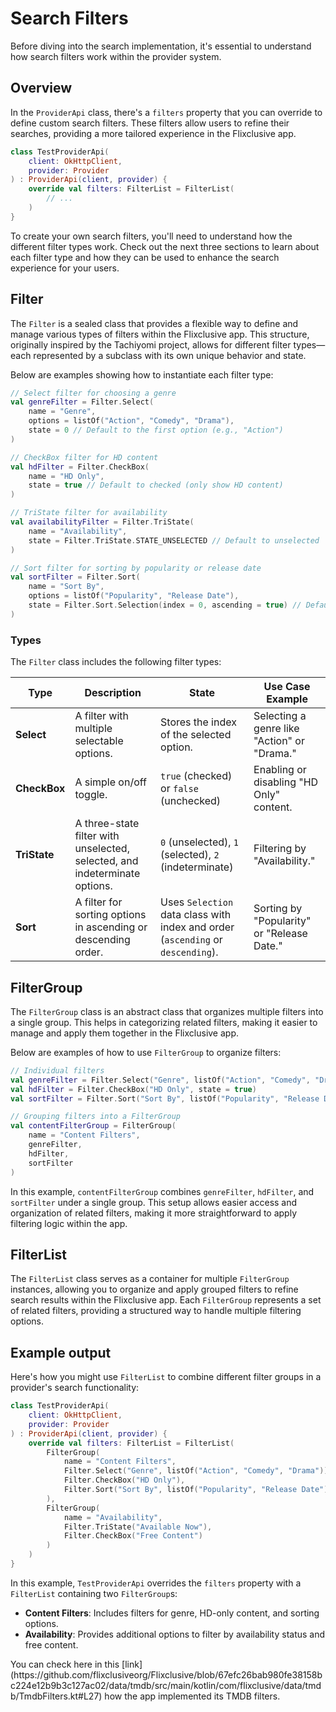 # Search Filters

Before diving into the search implementation, it's essential to understand how search filters work within the provider system.

## Overview

In the `ProviderApi` class, there's a `filters` property that you can override to define custom search filters. These filters allow users to refine their searches, providing a more tailored experience in the Flixclusive app.

```kotlin
class TestProviderApi(
    client: OkHttpClient,
    provider: Provider
) : ProviderApi(client, provider) {
    override val filters: FilterList = FilterList(
        // ...
    )
}
```

To create your own search filters, you'll need to understand how the different filter types work. Check out the next three sections to learn about each filter type and how they can be used to enhance the search experience for your users.

## Filter

The `Filter` is a sealed class that provides a flexible way to define and manage various types of filters within the Flixclusive app. This structure, originally inspired by the Tachiyomi project, allows for different filter types—each represented by a subclass with its own unique behavior and state.

Below are examples showing how to instantiate each filter type:

```kotlin
// Select filter for choosing a genre
val genreFilter = Filter.Select(
    name = "Genre",
    options = listOf("Action", "Comedy", "Drama"),
    state = 0 // Default to the first option (e.g., "Action")
)

// CheckBox filter for HD content
val hdFilter = Filter.CheckBox(
    name = "HD Only",
    state = true // Default to checked (only show HD content)
)

// TriState filter for availability
val availabilityFilter = Filter.TriState(
    name = "Availability",
    state = Filter.TriState.STATE_UNSELECTED // Default to unselected
)

// Sort filter for sorting by popularity or release date
val sortFilter = Filter.Sort(
    name = "Sort By",
    options = listOf("Popularity", "Release Date"),
    state = Filter.Sort.Selection(index = 0, ascending = true) // Default to ascending by popularity
)
```

### Types

The `Filter` class includes the following filter types:

| Type              | Description                                                                                   | State                                | Use Case Example                              |
|--------------------|-----------------------------------------------------------------------------------------------|--------------------------------------|-----------------------------------------------|
| **Select**         | A filter with multiple selectable options.                                                    | Stores the index of the selected option. | Selecting a genre like "Action" or "Drama."   |
| **CheckBox**       | A simple on/off toggle.                                                                       | `true` (checked) or `false` (unchecked) | Enabling or disabling "HD Only" content.      |
| **TriState**       | A three-state filter with unselected, selected, and indeterminate options.                    | `0` (unselected), `1` (selected), `2` (indeterminate) | Filtering by "Availability."                |
| **Sort**           | A filter for sorting options in ascending or descending order.                                | Uses `Selection` data class with index and order (`ascending` or `descending`). | Sorting by "Popularity" or "Release Date."    |


## FilterGroup

The `FilterGroup` class is an abstract class that organizes multiple filters into a single group. This helps in categorizing related filters, making it easier to manage and apply them together in the Flixclusive app.

Below are examples of how to use `FilterGroup` to organize filters:

```kotlin
// Individual filters
val genreFilter = Filter.Select("Genre", listOf("Action", "Comedy", "Drama"))
val hdFilter = Filter.CheckBox("HD Only", state = true)
val sortFilter = Filter.Sort("Sort By", listOf("Popularity", "Release Date"))

// Grouping filters into a FilterGroup
val contentFilterGroup = FilterGroup(
    name = "Content Filters",
    genreFilter,
    hdFilter,
    sortFilter
)
```

In this example, `contentFilterGroup` combines `genreFilter`, `hdFilter`, and `sortFilter` under a single group. This setup allows easier access and organization of related filters, making it more straightforward to apply filtering logic within the app.

## FilterList

The `FilterList` class serves as a container for multiple `FilterGroup` instances, allowing you to organize and apply grouped filters to refine search results within the Flixclusive app. Each `FilterGroup` represents a set of related filters, providing a structured way to handle multiple filtering options.

## Example output

Here's how you might use `FilterList` to combine different filter groups in a provider's search functionality:

```kotlin
class TestProviderApi(
    client: OkHttpClient,
    provider: Provider
) : ProviderApi(client, provider) {
    override val filters: FilterList = FilterList(
        FilterGroup(
            name = "Content Filters",
            Filter.Select("Genre", listOf("Action", "Comedy", "Drama")),
            Filter.CheckBox("HD Only"),
            Filter.Sort("Sort By", listOf("Popularity", "Release Date"))
        ),
        FilterGroup(
            name = "Availability",
            Filter.TriState("Available Now"),
            Filter.CheckBox("Free Content")
        )
    )
}
```

In this example, `TestProviderApi` overrides the `filters` property with a `FilterList` containing two `FilterGroup`s:
- **Content Filters**: Includes filters for genre, HD-only content, and sorting options.
- **Availability**: Provides additional options to filter by availability status and free content.

<Note>
    You can check here in this [link](https://github.com/flixclusiveorg/Flixclusive/blob/67efc26bab980fe38158bc224e12b9b3c127ac02/data/tmdb/src/main/kotlin/com/flixclusive/data/tmdb/TmdbFilters.kt#L27) how the app implemented its TMDB filters.
</Note>